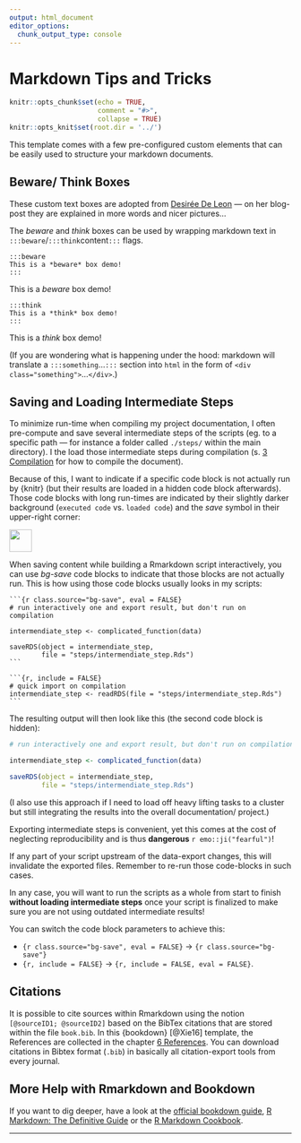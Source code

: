 ```yaml
---
output: html_document
editor_options:
  chunk_output_type: console
---
```


# Markdown Tips and Tricks

```r
knitr::opts_chunk$set(echo = TRUE,
                      comment = "#>",
                      collapse = TRUE)
knitr::opts_knit$set(root.dir = '../')
```

This template comes with a few pre-configured custom elements that can be easily used to structure your markdown documents.

## Beware/ Think Boxes

These custom text boxes are adopted from [Desirée De Leon](http://desiree.rbind.io/post/2019/making-tip-boxes-with-bookdown-and-rmarkdown/) --- on her blog-post they are explained in more words and nicer pictures...

The *beware* and *think* boxes can be used by wrapping markdown text in `:::beware`/`:::think`content`:::` flags.

```
:::beware
This is a *beware* box demo!
:::
```

:::beware
This is a *beware* box demo!
:::

```
:::think
This is a *think* box demo!
:::
```

:::think
This is a *think* box demo!
:::

(If you are wondering what is happening under the hood: markdown will translate a `:::something`...`:::` section into `html` in the form of `<div class="something">`...`</div>`.)

## Saving and Loading Intermediate Steps

To minimize run-time when compiling my project documentation, I often pre-compute and save several intermediate steps of the scripts (eg. to a specific path --- for instance  a folder called `./steps/` within the main directory).
I the load those intermediate steps during compilation (s. [3 Compilation](compilation.html) for how to compile the document).

Because of this, I want to indicate if a specific code block is not actually run by {knitr} (but their results are loaded in a hidden code block afterwards).
Those code blocks with long run-times are indicated by their slightly darker background (`executed code` vs. <span class="bg-save">`loaded code`</span>) and the *save* symbol in their upper-right corner: 

<img style="position:relative; width:40px; pointer-events:none;" src="./img/save_solid.svg">

When saving content while building a Rmarkdown script interactively, you can use *bg-save* code blocks to indicate that those blocks are not actually run.
This is how using those code blocks usually looks in my scripts:

```
`​``{r class.source="bg-save", eval = FALSE}
# run interactively one and export result, but don't run on compilation

intermendiate_step <- complicated_function(data)

saveRDS(object = intermendiate_step, 
        file = "steps/intermendiate_step.Rds")
`​``
```
```
`​``{r, include = FALSE}
# quick import on compilation
intermendiate_step <- readRDS(file = "steps/intermendiate_step.Rds")
`​``
```

The resulting output will then look like this (the second code block is hidden):

```r
# run interactively one and export result, but don't run on compilation

intermendiate_step <- complicated_function(data)

saveRDS(object = intermendiate_step, 
        file = "steps/intermendiate_step.Rds")
```

(I also use this approach if I need to load off heavy lifting tasks to a cluster but still integrating the results into the overall documentation/ project.)

:::beware
Exporting intermediate steps is convenient, yet this comes at the cost of neglecting reproducibility and is thus **dangerous** `r emo::ji("fearful")`!

If any part of your script upstream of the data-export changes, this will invalidate the exported files.
Remember to re-run those code-blocks in such cases.

In any case, you will want to run the scripts as a whole from start to finish **without loading intermediate steps** once your script is finalized to make sure you are not using outdated intermediate results!

You can switch the code block parameters to achieve this:

- `​{r class.source="bg-save", eval = FALSE}` $\rightarrow$ `​{r class.source="bg-save"}` 
- `​{r, include = FALSE}` $\rightarrow$ `​{r, include = FALSE, eval = FALSE}`.
:::

## Citations

It is possible to cite sources within Rmarkdown using the notion `[@sourceID1; @sourceID2]` based on the BibTex citations that are stored within the file `book.bib`.
In this {bookdown} [@Xie16] template, the References are collected in the chapter [6 References](./references.html).
You can download citations in Bibtex format (`.bib`) in basically all citation-export tools from every journal.

## More Help with Rmarkdown and Bookdown

If you want to dig deeper, have a look at the [official bookdown guide](https://bookdown.org/yihui/bookdown/), [R Markdown: The Definitive Guide](https://bookdown.org/yihui/rmarkdown/) or the [R Markdown Cookbook](https://bookdown.org/yihui/rmarkdown-cookbook/).

---
